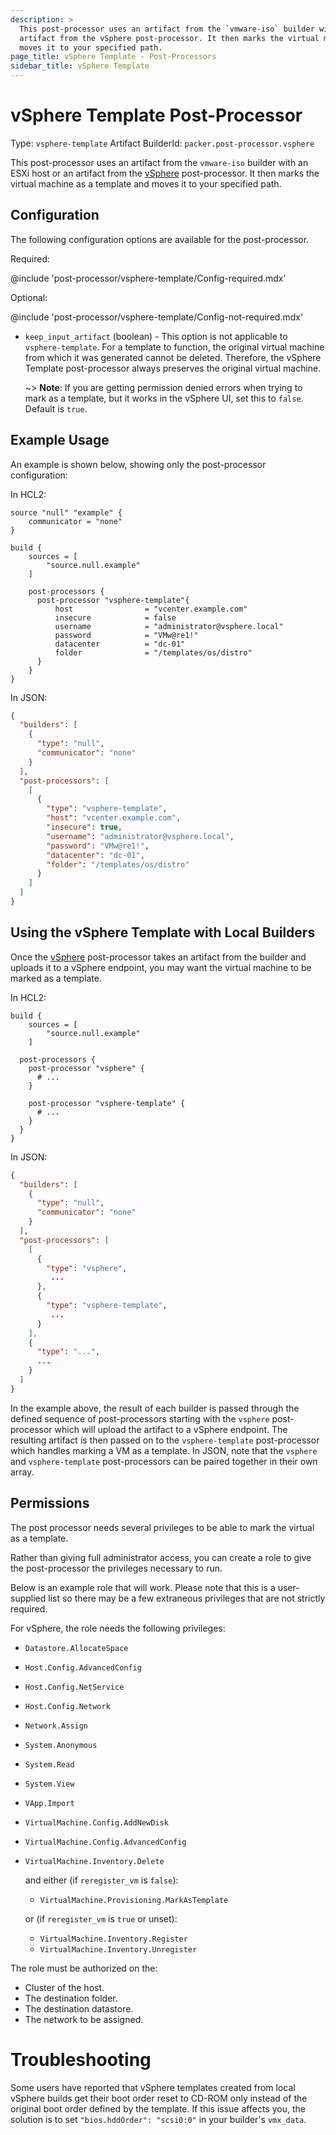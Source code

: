 ```yaml
---
description: >
  This post-processor uses an artifact from the `vmware-iso` builder with an ESXi host or an
  artifact from the vSphere post-processor. It then marks the virtual machine as a template and
  moves it to your specified path.
page_title: vSphere Template - Post-Processors
sidebar_title: vSphere Template
---
```


# vSphere Template Post-Processor

Type: `vsphere-template`
Artifact BuilderId: `packer.post-processor.vsphere`

This post-processor uses an artifact from the `vmware-iso` builder with an ESXi host or an artifact
from the [vSphere](/packer/plugins/post-processors/vsphere/vsphere) post-processor. It then marks
the virtual machine as a template and moves it to your specified path.

## Configuration

The following configuration options are available for the post-processor.

Required:

@include 'post-processor/vsphere-template/Config-required.mdx'

Optional:

@include 'post-processor/vsphere-template/Config-not-required.mdx'

- `keep_input_artifact` (boolean) - This option is not applicable to `vsphere-template`. For a
  template to function, the original virtual machine from which it was generated cannot be deleted.
  Therefore, the vSphere Template post-processor always preserves the original virtual machine.

  ~> **Note**: If you are getting permission denied errors when trying to mark as a template, but it
  works in the vSphere UI, set this to `false`. Default is `true`.

## Example Usage

An example is shown below, showing only the post-processor configuration:

In HCL2:

```hcl
source "null" "example" {
    communicator = "none"
}

build {
    sources = [
        "source.null.example"
    ]

    post-processors {
      post-processor "vsphere-template"{
          host                = "vcenter.example.com"
          insecure            = false
          username            = "administrator@vsphere.local"
          password            = "VMw@re1!"
          datacenter          = "dc-01"
          folder              = "/templates/os/distro"
      }
    }
}
```

In JSON:

```json
{
  "builders": [
    {
      "type": "null",
      "communicator": "none"
    }
  ],
  "post-processors": [
    [
      {
        "type": "vsphere-template",
        "host": "vcenter.example.com",
        "insecure": true,
        "username": "administrator@vsphere.local",
        "password": "VMw@re1!",
        "datacenter": "dc-01",
        "folder": "/templates/os/distro"
      }
    ]
  ]
}
```

## Using the vSphere Template with Local Builders

Once the [vSphere](/packer/plugins/post-processors/vsphere/vsphere) post-processor takes an artifact
from the builder and uploads it to a vSphere endpoint, you may want the virtual machine to be marked
as a template.

In HCL2:

```hcl
build {
    sources = [
        "source.null.example"
    ]

  post-processors {
    post-processor "vsphere" {
      # ...
    }

    post-processor "vsphere-template" {
      # ...
    }
  }
}
```

In JSON:

```json
{
  "builders": [
    {
      "type": "null",
      "communicator": "none"
    }
  ],
  "post-processors": [
    [
      {
        "type": "vsphere",
         ...
      },
      {
        "type": "vsphere-template",
         ...
      }
    ],
    {
      "type": "...",
      ...
    }
  ]
}
```

In the example above, the result of each builder is passed through the defined sequence of
post-processors starting with the `vsphere` post-processor which will upload the artifact to a
vSphere endpoint. The resulting artifact is then passed on to the `vsphere-template` post-processor
which handles marking a VM as a template. In JSON, note that the `vsphere` and `vsphere-template`
post-processors can be paired together in their own array.

## Permissions

The post processor needs several privileges to be able to mark the virtual as a template.

Rather than giving full administrator access, you can create a role to give the post-processor the
privileges necessary to run.

Below is an example role that will work. Please note that this is a user-supplied list so there may
be a few extraneous privileges that are not strictly required.

For vSphere, the role needs the following privileges:

- `Datastore.AllocateSpace`
- `Host.Config.AdvancedConfig`
- `Host.Config.NetService`
- `Host.Config.Network`
- `Network.Assign`
- `System.Anonymous`
- `System.Read`
- `System.View`
- `VApp.Import`
- `VirtualMachine.Config.AddNewDisk`
- `VirtualMachine.Config.AdvancedConfig`
- `VirtualMachine.Inventory.Delete`

  and either (if `reregister_vm` is `false`):

  - `VirtualMachine.Provisioning.MarkAsTemplate`

  or (if `reregister_vm` is `true` or unset):

  - `VirtualMachine.Inventory.Register`
  - `VirtualMachine.Inventory.Unregister`

The role must be authorized on the:

- Cluster of the host.
- The destination folder.
- The destination datastore.
- The network to be assigned.

# Troubleshooting

Some users have reported that vSphere templates created from local vSphere builds get their boot
order reset to CD-ROM only instead of the original boot order defined by the template. If this issue
affects you, the solution is to set `"bios.hddOrder": "scsi0:0"` in your builder's `vmx_data`.

